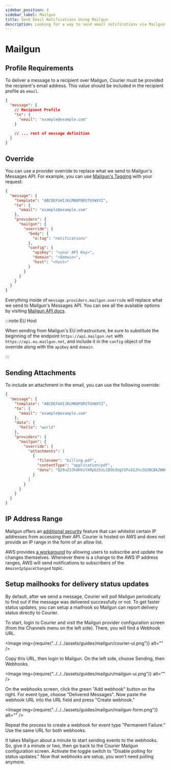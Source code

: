 ```yaml
---
sidebar_position: 4
sidebar_label: Mailgun
title: Send Email Notifications Using Mailgun
description: Looking for a way to send email notifications via Mailgun? This step-by-step tutorial will show you how to integrate Mailgun's API the easy way.
---
```


# Mailgun

## Profile Requirements

To deliver a message to a recipient over Mailgun, Courier must be provided the recipient's email address. This value should be included in the recipient profile as `email`.

```json title=JSON
{
  "message": {
    // Recipient Profile
    "to": {
      "email": "example@example.com"
    }

    // ... rest of message definition
  }
}
```

## Override

You can use a provider override to replace what we send to Mailgun's Messages API. For example, you can use [Mailgun's Tagging](https://documentation.mailgun.com/en/latest/user_manual.html#tagging) with your request:

```json title=JSON
{
  "message": {
    "template": "ABCDEFGHIJKLMNOPQRSTUVWXYZ",
    "to": {
      "email": "example@example.com"
    },
    "providers": {
      "mailgun": {
        "override": {
          "body": {
            "o:tag": "notifications"
          },
          "config": {
            "apiKey": "<your API Key>",
            "domain": "<domain>",
            "host": "<host>"
          }
        }
      }
    }
  }
}
```

Everything inside of `message.providers.mailgun.override` will replace what we send to Mailgun's Messages API. You can see all the available options by visiting [Mailgun API docs](https://documentation.mailgun.com/en/latest/api-sending.html).

:::note EU Host

When sending from Mailgun's EU infrastructure, be sure to substitute the beginning of the endpoint `https://api.mailgun.net` with `https://api.eu.mailgun.net`, and include it in the `config` object of the override along with the `apiKey` and `domain`.

:::

## Sending Attachments

To include an attachment in the email, you can use the following override:

```json
{
  "message": {
    "template": "ABCDEFGHIJKLMNOPQRSTUVWXYZ",
    "to": {
      "email": "example@example.com"
    },
    "data": {
      "hello": "world"
    },
    "providers": {
      "mailgun": {
        "override": {
          "attachments": [
            {
              "filename": "billing.pdf",
              "contentType": "application/pdf",
              "data": "Q29uZ3JhdHVsYXRpb25zLCB5b3UgY2FuIGJhc2U2NCBkZWNvZGUh"
            }
          ]
        }
      }
    }
  }
}
```

## IP Address Range

Mailgun offers an [additional security](https://help.mailgun.com/hc/en-us/articles/360012244474-IP-Allowlist) feature that can whitelist certain IP addresses from accessing their API. Courier is hosted on AWS and does not provide an IP range in the form of an allow list.

AWS provides [a workaround](https://docs.aws.amazon.com/general/latest/gr/aws-ip-ranges.html#subscribe-notifications) by allowing users to subscribe and update the changes themselves. Whenever there is a change to the AWS IP address ranges, AWS will send notifications to subscribers of the `AmazonIpSpaceChanged` topic.

## Setup mailhooks for delivery status updates

By default, after we send a message, Courier will poll Mailgun periodically to find out if the message was delivered successfully or not.
To get faster status updates, you can setup a mailhook so Mailgun can report delivery status directly to Courier.

To start, login to Courier and visit the Mailgun provider configuration screen (from the Channels menu on the left side). There, you will find a Webhook URL.

<Image img={require("../../../assets/guides/mailgun/courier-ui.png")} alt="" />

Copy this URL, then login to Mailgun. On the left side, choose Sending, then Webhooks.

<Image img={require("../../../assets/guides/mailgun/mailgun-ui.png")} alt="" />

On the webhooks screen, click the green "Add webhook" button on the right. For event type, choose "Delivered Messages". Now paste the webhook URL into the URL field and press "Create webhook."

<Image img={require("../../../assets/guides/mailgun/mailgun-form.png")} alt="" />

Repeat the process to create a webhook for event type "Permanent Failure." Use the same URL for both webhooks.

It takes Mailgun about a minute to start sending events to the webhooks. So, give it a minute or two, then go back to the Courier Mailgun configuration screen. Activate the toggle switch to "Disable polling for status updates." Now that webhooks are setup, you won't need polling anymore.
